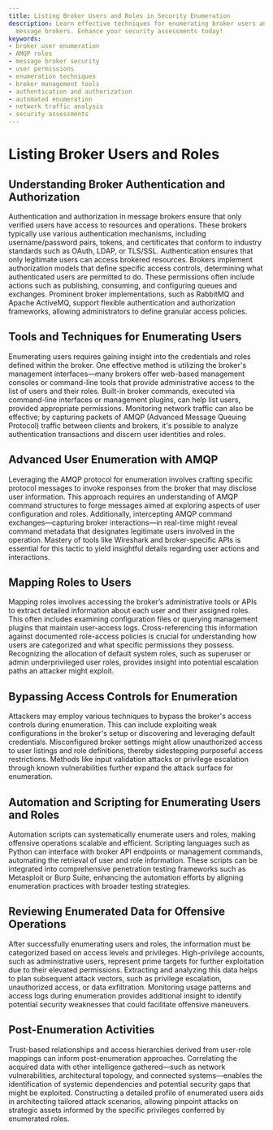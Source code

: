 ```yaml
---
title: Listing Broker Users and Roles in Security Enumeration
description: Learn effective techniques for enumerating broker users and roles in
  message brokers. Enhance your security assessments today!
keywords:
- broker user enumeration
- AMQP roles
- message broker security
- user permissions
- enumeration techniques
- broker management tools
- authentication and authorization
- automated enumeration
- network traffic analysis
- security assessments
---
```


# Listing Broker Users and Roles

## Understanding Broker Authentication and Authorization

Authentication and authorization in message brokers ensure that only verified users have access to resources and operations. These brokers typically use various authentication mechanisms, including username/password pairs, tokens, and certificates that conform to industry standards such as OAuth, LDAP, or TLS/SSL. Authentication ensures that only legitimate users can access brokered resources. Brokers implement authorization models that define specific access controls, determining what authenticated users are permitted to do. These permissions often include actions such as publishing, consuming, and configuring queues and exchanges. Prominent broker implementations, such as RabbitMQ and Apache ActiveMQ, support flexible authentication and authorization frameworks, allowing administrators to define granular access policies.

## Tools and Techniques for Enumerating Users

Enumerating users requires gaining insight into the credentials and roles defined within the broker. One effective method is utilizing the broker's management interfaces—many brokers offer web-based management consoles or command-line tools that provide administrative access to the list of users and their roles. Built-in broker commands, executed via command-line interfaces or management plugins, can help list users, provided appropriate permissions. Monitoring network traffic can also be effective; by capturing packets of AMQP (Advanced Message Queuing Protocol) traffic between clients and brokers, it's possible to analyze authentication transactions and discern user identities and roles.

## Advanced User Enumeration with AMQP

Leveraging the AMQP protocol for enumeration involves crafting specific protocol messages to invoke responses from the broker that may disclose user information. This approach requires an understanding of AMQP command structures to forge messages aimed at exploring aspects of user configuration and roles. Additionally, intercepting AMQP command exchanges—capturing broker interactions—in real-time might reveal command metadata that designates legitimate users involved in the operation. Mastery of tools like Wireshark and broker-specific APIs is essential for this tactic to yield insightful details regarding user actions and interactions.

## Mapping Roles to Users

Mapping roles involves accessing the broker’s administrative tools or APIs to extract detailed information about each user and their assigned roles. This often includes examining configuration files or querying management plugins that maintain user-access logs. Cross-referencing this information against documented role-access policies is crucial for understanding how users are categorized and what specific permissions they possess. Recognizing the allocation of default system roles, such as superuser or admin underprivileged user roles, provides insight into potential escalation paths an attacker might exploit. 

## Bypassing Access Controls for Enumeration

Attackers may employ various techniques to bypass the broker's access controls during enumeration. This can include exploiting weak configurations in the broker's setup or discovering and leveraging default credentials. Misconfigured broker settings might allow unauthorized access to user listings and role definitions, thereby sidestepping purposeful access restrictions. Methods like input validation attacks or privilege escalation through known vulnerabilities further expand the attack surface for enumeration.

## Automation and Scripting for Enumerating Users and Roles

Automation scripts can systematically enumerate users and roles, making offensive operations scalable and efficient. Scripting languages such as Python can interface with broker API endpoints or management commands, automating the retrieval of user and role information. These scripts can be integrated into comprehensive penetration testing frameworks such as Metasploit or Burp Suite, enhancing the automation efforts by aligning enumeration practices with broader testing strategies.

## Reviewing Enumerated Data for Offensive Operations

After successfully enumerating users and roles, the information must be categorized based on access levels and privileges. High-privilege accounts, such as administrative users, represent prime targets for further exploitation due to their elevated permissions. Extracting and analyzing this data helps to plan subsequent attack vectors, such as privilege escalation, unauthorized access, or data exfiltration. Monitoring usage patterns and access logs during enumeration provides additional insight to identify potential security weaknesses that could facilitate offensive maneuvers.

## Post-Enumeration Activities

Trust-based relationships and access hierarchies derived from user-role mappings can inform post-enumeration approaches. Correlating the acquired data with other intelligence gathered—such as network vulnerabilities, architectural topology, and connected systems—enables the identification of systemic dependencies and potential security gaps that might be exploited. Constructing a detailed profile of enumerated users aids in architecting tailored attack scenarios, allowing pinpoint attacks on strategic assets informed by the specific privileges conferred by enumerated roles.